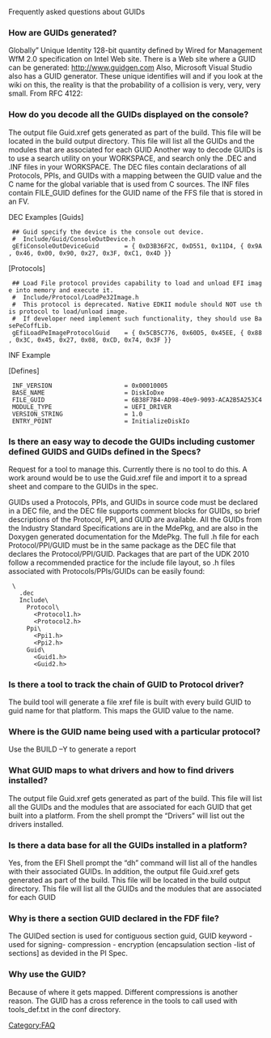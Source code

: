 [[Category:FAQ]]
Frequently asked questions about GUIDs


===How are GUIDs generated?===
Globally” Unique Identity 128-bit quantity defined by Wired for Management WfM 2.0 specification on Intel Web site. There is a Web site where a GUID can be generated:  http://www.guidgen.com  Also, Microsoft Visual Studio also has a GUID generator. These unique identifies will and if you look at the wiki on this, the reality is that the probability of a collision is very, very, very small.  From RFC 4122:

===How do you decode all the GUIDs displayed on the console?=== 
The output file Guid.xref gets generated as part of the build.  This file will be located in the build output directory.  This file will list all the GUIDs and the modules that are associated for each GUID  Another way to decode GUIDs is to use a search utility on your WORKSPACE, and search only the .DEC and .INF files in your WORKSPACE.  The DEC files contain declarations of all Protocols, PPIs, and GUIDs with a mapping between the GUID value and the C name for the global variable that is used from C sources.  The INF files contain FILE_GUID defines for the GUID name of the FFS file that is stored in an FV.

DEC Examples
[Guids]
  ## Guid specify the device is the console out device.
  #  Include/Guid/ConsoleOutDevice.h
  gEfiConsoleOutDeviceGuid       = { 0xD3B36F2C, 0xD551, 0x11D4, { 0x9A, 0x46, 0x00, 0x90, 0x27, 0x3F, 0xC1, 0x4D }}

[Protocols]
  ## Load File protocol provides capability to load and unload EFI image into memory and execute it.
  #  Include/Protocol/LoadPe32Image.h
  #  This protocol is deprecated. Native EDKII module should NOT use this protocol to load/unload image.
  #  If developer need implement such functionality, they should use BasePeCoffLib.
  gEfiLoadPeImageProtocolGuid    = { 0x5CB5C776, 0x60D5, 0x45EE, { 0x88, 0x3C, 0x45, 0x27, 0x08, 0xCD, 0x74, 0x3F }}

INF Example

[Defines]
  INF_VERSION                    = 0x00010005
  BASE_NAME                      = DiskIoDxe
  FILE_GUID                      = 6B38F7B4-AD98-40e9-9093-ACA2B5A253C4
  MODULE_TYPE                    = UEFI_DRIVER
  VERSION_STRING                 = 1.0
  ENTRY_POINT                    = InitializeDiskIo

===Is there an easy way to decode the GUIDs including customer defined GUIDS and GUIDs defined in the Specs? ===
Request for a tool to manage this.
Currently there is no tool to do this. A work around would be to use the Guid.xref file and import it to a spread sheet and compare to the GUIDs in the spec.

GUIDs used a Protocols, PPIs, and GUIDs in source code must be declared in a DEC file, and the DEC file supports comment blocks for GUIDs, so brief descriptions of the Protocol, PPI, and GUID are available.  All the GUIDs from the Industry Standard Specifications are in the MdePkg, and are also in the Doxygen generated documentation for the MdePkg.  The full .h file for each Protocol/PPI/GUID must be in the same package as the DEC file that declares the Protocol/PPI/GUID.  Packages that are part of the UDK 2010 follow a recommended practice for the include file layout, so .h files associated with Protocols/PPIs/GUIDs can be easily found:

  <PackageName>\
    <PackageName>.dec
    Include\
      Protocol\
        <Protocol1.h>
        <Protocol2.h>
      Ppi\
        <Ppi1.h>
        <Ppi2.h>
      Guid\	
        <Guid1.h>
        <Guid2.h>

===Is there a tool to track the chain of GUID to Protocol driver?===
The build tool will generate a file xref file is built with every build GUID to guid name for that platform. This maps the GUID value to the name.
 
===Where is the GUID name being used with a particular protocol?===
Use the BUILD –Y to generate a report

===What GUID maps to what drivers and how to find drivers installed?=== 
The output file Guid.xref gets generated as part of the build.   This file will list all the GUIDs and the modules that are associated for each GUID that get built into a platform. From the shell prompt the “Drivers” will list out the drivers installed.

===Is there a data base for all the GUIDs installed in a platform?===
Yes, from the EFI Shell prompt the “dh” command will list all of the handles with their associated GUIDs.  In addition, the output file Guid.xref gets generated as part of the build.  This file will be located in the build output directory.  This file will list all the GUIDs and the modules that are associated for each GUID


===Why is there a section GUID declared in the FDF file?===
The GUIDed section is used for contiguous section guid, GUID keyword - used for signing- compression - encryption (encapsulation section -list of sections] as devided in the PI Spec. 

===Why use the GUID?===
Because of where it gets mapped.  Different compressions is another reason. The GUID has a cross reference in the tools to call used with tools_def.txt in the conf directory.